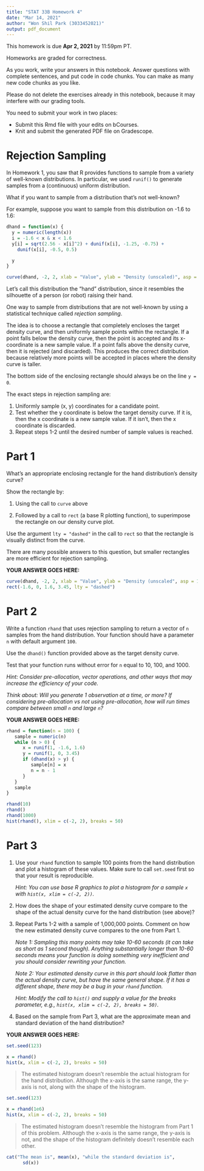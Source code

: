 ```yaml
---
title: "STAT 33B Homework 4"
date: "Mar 14, 2021"
author: "Won Shil Park (3033452021)"
output: pdf_document
---
```


This homework is due __Apr 2, 2021__ by 11:59pm PT.

Homeworks are graded for correctness. 

As you work, write your answers in this notebook. Answer questions with
complete sentences, and put code in code chunks. You can make as many new code
chunks as you like.

Please do not delete the exercises already in this notebook, because it may
interfere with our grading tools.

You need to submit your work in two places:

* Submit this Rmd file with your edits on bCourses.
* Knit and submit the generated PDF file on Gradescope.


Rejection Sampling
==================

In Homework 1, you saw that R provides functions to sample from a variety of
well-known distributions. In particular, we used `runif()` to generate samples from a (continuous) uniform distribution.

What if you want to sample from a distribution that's not well-known?

For example, suppose you want to sample from this distribution on -1.6 to 1.6:
```r
dhand = function(x) {
  y = numeric(length(x))
  i = -1.6 < x & x < 1.6
  y[i] = sqrt(2.56 - x[i]^2) + dunif(x[i], -1.25, -0.75) +
    dunif(x[i], -0.5, 0.5)

  y
}

curve(dhand, -2, 2, xlab = "Value", ylab = "Density (unscaled)", asp = 1)
```
Let's call this distribution the "hand" distribution, since it resembles the
silhouette of a person (or robot) raising their hand.

One way to sample from distributions that are not well-known by using a
statistical technique called _rejection sampling_.

The idea is to choose a rectangle that completely encloses the target density
curve, and then uniformly sample points within the rectangle. If a point falls
below the density curve, then the point is accepted and its x-coordinate is a
new sample value. If a point falls above the density curve, then it is rejected
(and discarded). This produces the correct distribution because relatively more
points will be accepted in places where the density curve is taller.

The bottom side of the enclosing rectangle should always be on the line `y =
0`.

The exact steps in rejection sampling are:

1. Uniformly sample (x, y) coordinates for a candidate point.
2. Test whether the y coordinate is below the target density curve. If it is,
   then the x coordinate is a new sample value. If it isn't, then the x
   coordinate is discarded.
3. Repeat steps 1-2 until the desired number of sample values is reached.


Part 1
==========

What's an appropriate enclosing rectangle for the hand distribution's density
curve?

Show the rectangle by: 

1. Using the call to `curve` above

2. Followed by a call to `rect` (a base R plotting function), 
to superimpose the rectangle on our density curve plot.

Use the argument `lty = "dashed"` in the call to `rect` so that the rectangle
is visually distinct from the curve.

There are many possible answers to this question, but smaller rectangles are
more efficient for rejection sampling.

**YOUR ANSWER GOES HERE:**
```r
curve(dhand, -2, 2, xlab = "Value", ylab = "Density (unscaled", asp = 1)
rect(-1.6, 0, 1.6, 3.45, lty = "dashed")
```

Part 2
==========

Write a function `rhand` that uses rejection sampling to return a vector of `n`
samples from the hand distribution. Your function should have a parameter `n`
with default argument `100`.

Use the `dhand()` function provided above as the target density curve.

Test that your function runs without error for `n` equal to 10, 100, and 1000.

_Hint: Consider pre-allocation, vector operations, and other ways that may increase the efficiency of your code._

_Think about: Will you generate 1 observation at a time, or more? If considering pre-allocation vs not using pre-allocation, how will run times compare between small `n` and large `n`?_

**YOUR ANSWER GOES HERE:**
```r
rhand = function(n = 100) {
   sample = numeric(n)
   while (n > 0) {
      x = runif(1, -1.6, 1.6)
      y = runif(1, 0, 3.45)
      if (dhand(x) > y) {
         sample[n] = x
         n = n - 1
      }
   }
   sample
}

rhand(10)
rhand()
rhand(1000)
hist(rhand(), xlim = c(-2, 2), breaks = 50)
```


Part 3
==========

1. Use your `rhand` function to sample 100 points from the hand distribution
   and plot a histogram of these values. 
   Make sure to call `set.seed` first so that your result is reproducible.

   _Hint: You can use base R graphics to plot a histogram for a sample `x` with `hist(x, xlim = c(-2, 2))`._

2. How does the shape of your estimated density curve compare to the shape of
   the actual density curve for the hand distribution (see above)?

3. Repeat Parts 1-2 with a sample of 1,000,000 points. Comment on how the new
   estimated density curve compares to the one from Part 1.

   _Note 1: Sampling this many points may take 10-60 seconds (it can take as 
   short as 1 second though). Anything substantially longer than 10-60 seconds
   means your function is doing something very inefficient and you should consider
   rewriting your function._

   _Note 2: Your estimated density curve in this part should look flatter than
   the actual density curve, but have the same general shape. If it has a
   different shape, there may be a bug in your `rhand` function._
   
   _Hint: Modify the call to `hist()` and supply a value for the breaks parameter, e.g., `hist(x, xlim = c(-2, 2), breaks = 50)`._

4. Based on the sample from Part 3, what are the approximate mean and standard
   deviation of the hand distribution?

**YOUR ANSWER GOES HERE:**
```r
set.seed(123)

x = rhand()
hist(x, xlim = c(-2, 2), breaks = 50)
```
> The estimated histogram doesn't resemble the actual histogram for the hand distribution. Although the x-axis is the same range, the y-axis is not, along with the shape of the histogram. 

```r
set.seed(123)

x = rhand(1e6)
hist(x, xlim = c(-2, 2), breaks = 50)
```
> The estimated histogram doesn't resemble the histogram from Part 1 of this problem. Although the x-axis is the same range, the y-axis is not, and the shape of the histogram definitely doesn't resemble each other.

```r
cat("The mean is", mean(x), "while the standard deviation is", 
      sd(x))
```